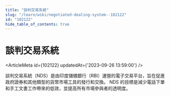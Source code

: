 ```yaml
---
title: "談判交易系統"
slug: "/learn/wiki/negotiated-dealing-system--102122"
id: "102122"
hide_table_of_contents: true
---
```



# 談判交易系統

<ArticleMeta id={102122} updatedAt={'2023-09-26 13:59:00'} />
<div className='border-solid border-b border-t-0 my-4 border-[var(--ifm-color-gray-300)]' />

談判交易系統（NDS）是由印度儲備銀行（RBI）運營的電子交易平台，旨在促進政府證券和其他類型的貨幣市場工具的發行和交換。 NDS 的目標是減少電話下單和手工文書工作帶來的低效，並提高所有市場參與者的透明度。
